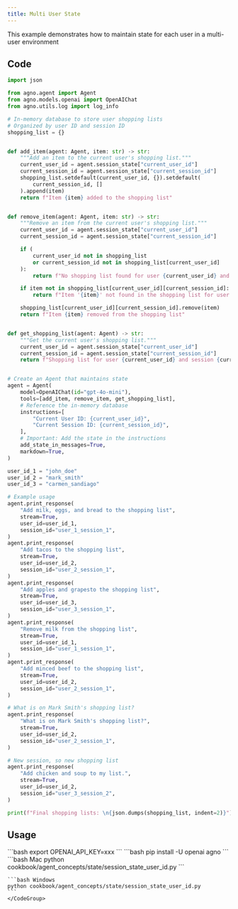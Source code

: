 ```yaml
---
title: Multi User State
---
```

This example demonstrates how to maintain state for each user in a multi-user environment
## Code

```python cookbook/agent_concepts/state/session_state_user_id.py
import json

from agno.agent import Agent
from agno.models.openai import OpenAIChat
from agno.utils.log import log_info

# In-memory database to store user shopping lists
# Organized by user ID and session ID
shopping_list = {}


def add_item(agent: Agent, item: str) -> str:
    """Add an item to the current user's shopping list."""
    current_user_id = agent.session_state["current_user_id"]
    current_session_id = agent.session_state["current_session_id"]
    shopping_list.setdefault(current_user_id, {}).setdefault(
        current_session_id, []
    ).append(item)
    return f"Item {item} added to the shopping list"


def remove_item(agent: Agent, item: str) -> str:
    """Remove an item from the current user's shopping list."""
    current_user_id = agent.session_state["current_user_id"]
    current_session_id = agent.session_state["current_session_id"]

    if (
        current_user_id not in shopping_list
        or current_session_id not in shopping_list[current_user_id]
    ):
        return f"No shopping list found for user {current_user_id} and session {current_session_id}"

    if item not in shopping_list[current_user_id][current_session_id]:
        return f"Item '{item}' not found in the shopping list for user {current_user_id} and session {current_session_id}"

    shopping_list[current_user_id][current_session_id].remove(item)
    return f"Item {item} removed from the shopping list"


def get_shopping_list(agent: Agent) -> str:
    """Get the current user's shopping list."""
    current_user_id = agent.session_state["current_user_id"]
    current_session_id = agent.session_state["current_session_id"]
    return f"Shopping list for user {current_user_id} and session {current_session_id}: \n{json.dumps(shopping_list[current_user_id][current_session_id], indent=2)}"


# Create an Agent that maintains state
agent = Agent(
    model=OpenAIChat(id="gpt-4o-mini"),
    tools=[add_item, remove_item, get_shopping_list],
    # Reference the in-memory database
    instructions=[
        "Current User ID: {current_user_id}",
        "Current Session ID: {current_session_id}",
    ],
    # Important: Add the state in the instructions
    add_state_in_messages=True,
    markdown=True,
)

user_id_1 = "john_doe"
user_id_2 = "mark_smith"
user_id_3 = "carmen_sandiago"

# Example usage
agent.print_response(
    "Add milk, eggs, and bread to the shopping list",
    stream=True,
    user_id=user_id_1,
    session_id="user_1_session_1",
)
agent.print_response(
    "Add tacos to the shopping list",
    stream=True,
    user_id=user_id_2,
    session_id="user_2_session_1",
)
agent.print_response(
    "Add apples and grapesto the shopping list",
    stream=True,
    user_id=user_id_3,
    session_id="user_3_session_1",
)
agent.print_response(
    "Remove milk from the shopping list",
    stream=True,
    user_id=user_id_1,
    session_id="user_1_session_1",
)
agent.print_response(
    "Add minced beef to the shopping list",
    stream=True,
    user_id=user_id_2,
    session_id="user_2_session_1",
)

# What is on Mark Smith's shopping list?
agent.print_response(
    "What is on Mark Smith's shopping list?",
    stream=True,
    user_id=user_id_2,
    session_id="user_2_session_1",
)

# New session, so new shopping list
agent.print_response(
    "Add chicken and soup to my list.",
    stream=True,
    user_id=user_id_2,
    session_id="user_3_session_2",
)

print(f"Final shopping lists: \n{json.dumps(shopping_list, indent=2)}")
```

## Usage

<Steps>
  <Snippet file="create-venv-step.mdx" />

  <Step title="Set your API key">
    ```bash
    export OPENAI_API_KEY=xxx
    ```
  </Step>

  <Step title="Install libraries">
    ```bash
    pip install -U openai agno
    ```
  </Step>

  <Step title="Run Example">
    <CodeGroup>
    ```bash Mac
    python cookbook/agent_concepts/state/session_state_user_id.py
    ```

    ```bash Windows
    python cookbook/agent_concepts/state/session_state_user_id.py
    ```
    </CodeGroup>
  </Step>
</Steps>
